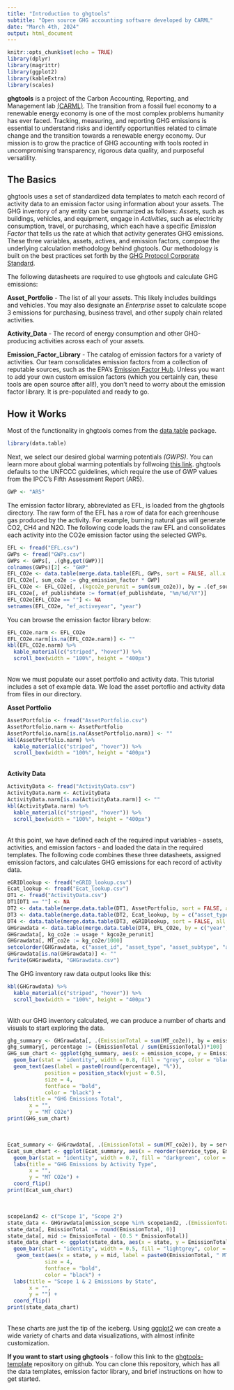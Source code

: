 ```yaml
---
title: "Introduction to ghgtools"
subtitle: "Open source GHG accounting software developed by CARML"
date: "March 4th, 2024"
output: html_document
---
```


```r
knitr::opts_chunk$set(echo = TRUE)
library(dplyr)
library(magrittr)
library(ggplot2)
library(kableExtra)
library(scales)
```

**ghgtools** is a project of the Carbon Accounting, Reporting, and Management lab [(CARML)](https://carml.rc.nau.edu/). The transition from a fossil fuel economy to a renewable energy economy is one of the most complex problems humanity has ever faced. Tracking, measuring, and reporting GHG emissions is essential to understand risks and identify opportunities related to climate change and the transition towards a renewable energy economy. Our mission is to grow the practice of GHG accounting with tools rooted in uncompromising transparency, rigorous data quality, and purposeful versatility. 

## The Basics

ghgtools uses a set of standardized data templates to match each record of activity data to an emission factor using information about your assets. The GHG inventory of any entity can be summarized as follows: _Assets_, such as buildings, vehicles, and equipment, engage in _Activities_, such as electricity consumption, travel, or purchasing, which each have a specific _Emission Factor_ that tells us the rate at which that activity generates GHG emissions. These three variables, assets, actives, and emission factors, compose the underlying calculation methodology behind ghgtools. Our methodology is built on the best practices set forth by the [GHG Protocol Corporate Standard](https://ghgprotocol.org/corporate-standard).

The following datasheets are required to use ghgtools and calculate GHG emissions:

**Asset_Portfolio** - The list of all your assets. This likely includes buildings and vehicles. You may also designate an _Enterprise_ asset to calculate scope 3 emissions for purchasing, business travel, and other supply chain related activities. 

**Activity_Data** - The record of energy consumption and other GHG-producing activities across each of your assets. 

**Emission_Factor_Library** - The catalog of emission factors for a variety of activities. Our team consolidates emission factors from a collection of reputable sources, such as the EPA's [Emission Factor Hub](https://www.epa.gov/climateleadership/ghg-emission-factors-hub). Unless you want to add your own custom emission factors (which you certainly can, these tools are open source after all!), you don't need to worry about the emission factor library. It is pre-populated and ready to go. 

## How it Works

Most of the functionality in ghgtools comes from the [data.table](https://cran.r-project.org/web/packages/data.table/vignettes/datatable-intro.html) package. 

```r
library(data.table)
```

Next, we select our desired global warming potentials _(GWPS)_. You can learn more about global warming potentials by follwoing [this link](https://www.epa.gov/ghgemissions/understanding-global-warming-potentials). ghgtools defaults to the UNFCCC guidelines, which require the use of GWP values from the IPCC's Fifth Assessment Report (AR5).

```r
GWP <- "AR5"
```

The emission factor library, abbreviated as EFL, is loaded from the ghgtools directory. The raw form of the EFL has a row of data for each greenhouse gas produced by the activity. For example, burning natural gas will generate CO2, CH4 and N2O. The following code loads the raw EFL and consolidates each activity into the CO2e emission factor using the selected GWPs. 

```r
EFL <- fread("EFL.csv")
GWPs <- fread("GWPs.csv")
GWPs <- GWPs[, .(ghg,get(GWP))]
colnames(GWPs)[2] <- "GWP"
EFL_CO2e <- data.table(merge.data.table(EFL, GWPs, sort = FALSE, all.x = TRUE))
EFL_CO2e[, sum_co2e := ghg_emission_factor * GWP]
EFL_CO2e <- EFL_CO2e[, .(kgco2e_perunit = sum(sum_co2e)), by = .(ef_source, ef_publishdate, ef_activeyear, service_type, unit, emission_category, service_subcategory1, service_subcategory2, emission_scope, country, subregion)]
EFL_CO2e[, ef_publishdate := format(ef_publishdate, "%m/%d/%Y")]
EFL_CO2e[EFL_CO2e == ""] <- NA
setnames(EFL_CO2e, "ef_activeyear", "year")
```

You can browse the emission factor library below:

```r
EFL_CO2e.narm <- EFL_CO2e
EFL_CO2e.narm[is.na(EFL_CO2e.narm)] <- ""
kbl(EFL_CO2e.narm) %>%
  kable_material(c("striped", "hover")) %>%
  scroll_box(width = "100%", height = "400px")
```

<br>
Now we must populate our asset portfolio and activity data. This tutorial includes a set of example data. We load the asset portoflio and activity data from files in our directory. 

**Asset Portfolio**

```r
AssetPortfolio <- fread("AssetPortfolio.csv")
AssetPortfolio.narm <- AssetPortfolio
AssetPortfolio.narm[is.na(AssetPortfolio.narm)] <- ""
kbl(AssetPortfolio.narm) %>%
  kable_material(c("striped", "hover")) %>%
  scroll_box(width = "100%", height = "400px")
```

<br>
**Activity Data**

```r
ActivityData <- fread("ActivityData.csv")
ActivityData.narm <- ActivityData
ActivityData.narm[is.na(ActivityData.narm)] <- ""
kbl(ActivityData.narm) %>%
  kable_material(c("striped", "hover")) %>%
  scroll_box(width = "100%", height = "400px")
```

<br>
At this point, we have defined each of the required input variables - assets, activities, and emission factors - and loaded the data in the required templates. The following code combines these three datasheets, assigned emission factors, and calculates GHG emissions for each record of activity data. 

```r
eGRIDlookup <- fread("eGRID_lookup.csv")
Ecat_lookup <- fread("Ecat_lookup.csv")
DT1 <- fread("ActivityData.csv")
DT1[DT1 == ""] <- NA
DT2 <- data.table(merge.data.table(DT1, AssetPortfolio, sort = FALSE, all.x = TRUE))
DT3 <- data.table(merge.data.table(DT2, Ecat_lookup, by = c("asset_type", "service_type"), sort = FALSE))
DT4 <- data.table(merge.data.table(DT3, eGRIDlookup, sort = FALSE, all.x = TRUE))
GHGrawdata <- data.table(merge.data.table(DT4, EFL_CO2e, by = c("year", "service_type", "emission_category", "service_subcategory1", "service_subcategory2", "country", "subregion", "unit"), all.x = TRUE, sort = FALSE))
GHGrawdata[, kg_co2e := usage * kgco2e_perunit]
GHGrawdata[, MT_co2e := kg_co2e/1000]
setcolorder(GHGrawdata, c("asset_id", "asset_type", "asset_subtype", "address", "city", "state", "zip", "country", "region", "subregion", "business_unit", "year_built", "sqft", "service_type", "unit", "vendor", "account_id", "meter_number", "date", "year", "cost", "usage", "emission_category", "service_subcategory1", "service_subcategory2", "emission_scope", "kgco2e_perunit", "kg_co2e", "MT_co2e", "ef_source", "ef_publishdate"))
GHGrawdata[is.na(GHGrawdata)] <- ""
fwrite(GHGrawdata, "GHGrawdata.csv")
```

The GHG inventory raw data output looks like this:

```r

kbl(GHGrawdata) %>%
  kable_material(c("striped", "hover")) %>%
  scroll_box(width = "100%", height = "400px")
```

<br>
With our GHG inventory calculated, we can produce a number of charts and visuals to start exploring the data. 

```r
ghg_summary <- GHGrawdata[, .(EmissionTotal = sum(MT_co2e)), by = emission_scope]
ghg_summary[, percentage := (EmissionTotal / sum(EmissionTotal))*100]
GHG_sum_chart <- ggplot(ghg_summary, aes(x = emission_scope, y = EmissionTotal)) +
  geom_bar(stat = "identity", width = 0.8, fill = "grey", color = "black") +
  geom_text(aes(label = paste0(round(percentage), "%")),
            position = position_stack(vjust = 0.5),
            size = 4,
            fontface = "bold",
            color = "black") +
  labs(title = "GHG Emissions Total",
       x = "",
       y = "MT CO2e")
print(GHG_sum_chart)
```

<br>

```r
Ecat_summary <- GHGrawdata[, .(EmissionTotal = sum(MT_co2e)), by = service_type]
Ecat_sum_chart <- ggplot(Ecat_summary, aes(x = reorder(service_type, EmissionTotal), y = EmissionTotal)) +
  geom_bar(stat = "identity", width = 0.7, fill = "darkgreen", color = "black") +
  labs(title = "GHG Emissions by Activity Type",
       x = "",
       y = "MT CO2e") +
  coord_flip()
print(Ecat_sum_chart)
```

<br>

```r
scope1and2 <- c("Scope 1", "Scope 2")
state_data <- GHGrawdata[emission_scope %in% scope1and2, .(EmissionTotal = sum(MT_co2e)), by = state]
state_data[, EmissionTotal := round(EmissionTotal, 0)]
state_data[, mid := EmissionTotal - (0.5 * EmissionTotal)]
state_data_chart <- ggplot(state_data, aes(x = state, y = EmissionTotal)) +
  geom_bar(stat = "identity", width = 0.5, fill = "lightgrey", color = "black") +
   geom_text(aes(x = state, y = mid, label = paste0(EmissionTotal, " MT CO2e")), 
            size = 4,
            fontface = "bold", 
            color = "black") +
  labs(title = "Scope 1 & 2 Emissions by State",
       x = "",
       y = "") +
  coord_flip()
print(state_data_chart)
```

<br>
These charts are just the tip of the iceberg. Using [ggplot2](https://r-graph-gallery.com/ggplot2-package.html) we can create a wide variety of charts and data visualizations, with almost infinite customization. 

**If you want to start using ghgtools** - follow this link to the [ghgtools-template](https://github.com/Brandon-mcn/ghgtools-template) repository on github. You can clone this repository, which has all the data templates, emission factor library, and brief instructions on how to get started.

<br>




